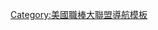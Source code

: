 {{Team roster navbox
|name = 國家聯盟冠軍
|title = [[國家聯盟歷年冠軍列表|國家聯盟冠軍]]
|state = {{{state|autocollapse}}}
|listclass = hlist

|group1= 1870年代
|list1 =
* 1876年：{{le|1876年芝加哥白長襪隊球季|1876 Chicago White Stockings season|芝加哥白長襪隊}}
* 1877年：{{le|1877年波士頓紅帽隊球季|1877 Boston Red Caps season|波士頓紅帽隊}}
* 1878年：{{le|1878年波士頓紅帽隊球季|1878 Boston Red Caps season|波士頓紅帽隊}}
* 1879年：{{le|1879年普維敦斯灰隊球季|1879 Providence Grays season|普維敦斯灰隊}}

|group2= 1880年代
|list2 =
* 1880年：{{le|1880年芝加哥白長襪隊球季|1880 Chicago White Stockings season|芝加哥白長襪隊}}
* 1881年：{{le|1881年芝加哥白長襪隊球季|1881 Chicago White Stockings season|芝加哥白長襪隊}}
* 1882年：{{le|1882年芝加哥白長襪隊球季|1882 Chicago White Stockings season|芝加哥白長襪隊}}
* 1883年：{{le|1883年波士頓食豆人隊球季|1883 Boston Beaneaters season|波士頓食豆人隊}}
* 1884年：{{le|1884年普維敦斯灰隊球季|1884 Providence Grays season|普維敦斯灰隊}}
* 1885年：{{le|1885年芝加哥白長襪隊球季|1885 Chicago White Stockings season|芝加哥白長襪隊}}
* 1886年：{{le|1886年芝加哥白長襪隊球季|1886 Chicago White Stockings season|芝加哥白長襪隊}}
* 1887年：{{le|1887年底特律狼獾隊球季|1887 Detroit Wolverines season|底特律狼獾隊}}
* 1888年：{{le|1888年紐約巨人隊球季|1888 New York Giants season|紐約巨人隊}}
* 1889年：{{le|1889年紐約巨人隊球季|1889 New York Giants season|紐約巨人隊}}

|group3= 1890年代
|list3 =
* 1890年：{{le|1890年布魯克林新郎隊球季|1890 Brooklyn Bridegrooms season|布魯克林新郎隊}}
* 1891年：{{le|1891年波士頓食豆人隊球季|1891 Boston Beaneaters season|波士頓食豆人隊}}
* 1892年：{{le|1892年波士頓食豆人隊球季|1892 Boston Beaneaters season|波士頓食豆人隊}}
* 1893年：{{le|1893年波士頓食豆人隊球季|1893 Boston Beaneaters season|波士頓食豆人隊}}
* 1894年：{{le|1894年巴爾的摩金鶯隊球季|1894 Baltimore Orioles season|巴爾的摩金鶯隊}}
* 1895年：{{le|1895年巴爾的摩金鶯隊球季|1895 Baltimore Orioles season|巴爾的摩金鶯隊}}
* 1896年：{{le|1896年巴爾的摩金鶯隊球季|1896 Baltimore Orioles season|巴爾的摩金鶯隊}}
* 1897年：{{le|1897年波士頓食豆人隊球季|1897 Boston Beaneaters season|波士頓食豆人隊}}
* 1898年：{{le|1898年波士頓食豆人隊球季|1898 Boston Beaneaters season|波士頓食豆人隊}}
* 1899年：{{le|1899年布魯克林超霸隊球季|1899 Brooklyn Superbas season|布魯克林超霸隊}}

|group4= 1900年代
|list4 =
* 1900年：{{le|1900年布魯克林超霸隊球季|1900 Brooklyn Superbas season|布魯克林超霸隊}}
* 1901年：{{le|1901年匹茲堡海盜隊球季|1901 Pittsburgh Pirates season|匹茲堡海盜隊}}
* 1902年：{{le|1902年匹茲堡海盜隊球季|1902 Pittsburgh Pirates season|匹茲堡海盜隊}}
* 1903年：{{le|1903年匹茲堡海盜隊球季|1903 Pittsburgh Pirates season|匹茲堡海盜隊}}
* 1904年：{{le|1904年紐約巨人隊球季|1904 New York Giants season|紐約巨人隊}} 
* 1905年：{{le|1905年紐約巨人隊球季|1905 New York Giants season|紐約巨人隊}} 
* 1906年：{{le|1906年芝加哥小熊隊球季|1906 Chicago Cubs season|芝加哥小熊隊}} 
* 1907年：{{le|1907年芝加哥小熊隊球季|1907 Chicago Cubs season|芝加哥小熊隊}} 
* 1908年：{{le|1908年芝加哥小熊隊球季|1908 Chicago Cubs season|芝加哥小熊隊}} 
* 1909年：{{le|1909年匹茲堡海盜隊球季|1909 Pittsburgh Pirates season|匹茲堡海盜隊}} 

|group5= 1910年代
|list5 =
* 1910年：{{le|1910年芝加哥小熊隊球季|1910 Chicago Cubs season|芝加哥小熊隊}}
* 1911年：{{le|1911年紐約巨人隊球季|1911 New York Giants season|紐約巨人隊}} 
* 1912年：{{le|1912年紐約巨人隊球季|1912 New York Giants season|紐約巨人隊}} 
* 1913年：{{le|1913年紐約巨人隊球季|1913 New York Giants season|紐約巨人隊}} 
* 1914年：{{le|1914年波士頓勇士隊球季|1914 Boston Braves season|波士頓勇士隊}}
* 1915年：{{le|1915年費城費城人隊球季|1915 Philadelphia Phillies season|費城費城人隊}} 
* 1916年：{{le|1916年布魯克林羅賓隊球季|1916 Brooklyn Robins season|布魯克林羅賓隊}} 
* 1917年：{{le|1917年紐約巨人隊球季|1917 New York Giants season|紐約巨人隊}} 
* 1918年：{{le|1918年芝加哥小熊隊球季|1918 Chicago Cubs season|芝加哥小熊隊}} 
* 1919年：{{le|1919年辛辛那提紅人隊球季|1919 Cincinnati Reds season|辛辛那提紅人隊}} 

|group6= 1920年代
|list6 =
* 1920年：{{le|1920年布魯克林羅賓隊球季|1920 Brooklyn Robins season|布魯克林羅賓隊}} 
* 1921年：{{le|1921年紐約巨人隊球季|1921 New York Giants season|紐約巨人隊}} 
* 1922年：{{le|1922年紐約巨人隊球季|1922 New York Giants season|紐約巨人隊}} 
* 1923年：{{le|1923年紐約巨人隊球季|1923 New York Giants season|紐約巨人隊}} 
* 1924年：{{le|1924年紐約巨人隊球季|1924 New York Giants season|紐約巨人隊}} 
* 1925年：{{le|1925年匹茲堡海盜隊球季|1925 Pittsburgh Pirates season|匹茲堡海盜隊}} 
* 1926年：{{le|1926年聖路易紅雀隊球季|1926 St. Louis Cardinals season|聖路易紅雀隊}} 
* 1927年：{{le|1927年匹茲堡海盜隊球季|1927 Pittsburgh Pirates season|匹茲堡海盜隊}} 
* 1928年：{{le|1928年聖路易紅雀隊球季|1928 St. Louis Cardinals season|聖路易紅雀隊}} 
* 1929年：{{le|1929年芝加哥小熊隊球季|1929 Chicago Cubs season|芝加哥小熊隊}} 

|group7= 1930年代
|list7 =
* 1930年：{{le|1930年聖路易紅雀隊球季|1930 St. Louis Cardinals season|聖路易紅雀隊}} 
* 1931年：{{le|1931年聖路易紅雀隊球季|1931 St. Louis Cardinals season|聖路易紅雀隊}} 
* 1932年：{{le|1932年芝加哥小熊隊球季|1932 Chicago Cubs season|芝加哥小熊隊}} 
* 1933年：{{le|1933年紐約巨人隊球季|1933 New York Giants (MLB) season|紐約巨人隊}} 
* 1934年：{{le|1934年聖路易紅雀隊球季|1934 St. Louis Cardinals season|聖路易紅雀隊}} 
* 1935年：{{le|1935年芝加哥小熊隊球季|1935 Chicago Cubs season|芝加哥小熊隊}} 
* 1936年：{{le|1936年紐約巨人隊球季|1936 New York Giants (MLB) season|紐約巨人隊}} 
* 1937年：{{le|1937年紐約巨人隊球季|1937 New York Giants (MLB) season|紐約巨人隊}}
* 1938年：{{le|1938年芝加哥小熊隊球季|1938 Chicago Cubs season|芝加哥小熊隊}}
* 1939年：{{le|1939年辛辛那提紅人隊球季|1939 Cincinnati Reds season|辛辛那提紅人隊}} 

|group8= 1940年代
|list8 =
* 1940年：{{le|1940年辛辛那提紅人隊球季|1940 Cincinnati Reds season|辛辛那提紅人隊}} 
* 1941年：{{le|1941年布魯克林道奇隊球季|1941 Brooklyn Dodgers season|布魯克林道奇隊}}
* 1942年：{{le|1942年聖路易紅雀隊球季|1942 St. Louis Cardinals season|聖路易紅雀隊}} 
* 1943年：{{le|1943年聖路易紅雀隊球季|1943 St. Louis Cardinals season|聖路易紅雀隊}}
* 1944年：{{le|1944年聖路易紅雀隊球季|1944 St. Louis Cardinals season|聖路易紅雀隊}} 
* 1945年：{{le|1945年芝加哥小熊隊球季|1945 Chicago Cubs season|芝加哥小熊隊}} 
* 1946年：{{le|1946年聖路易紅雀隊球季|1946 St. Louis Cardinals season|聖路易紅雀隊}} 
* 1947年：{{le|1947年布魯克林道奇隊球季|1947 Brooklyn Dodgers season|布魯克林道奇隊}} 
* 1948年：{{le|1948年波士頓勇士隊球季|1948 Boston Braves season|波士頓勇士隊}}
* 1949年：{{le|1949年布魯克林道奇隊球季|1949 Brooklyn Dodgers season|布魯克林道奇隊}} 

|group9= 1950年代
|list9 =
* 1950年：{{le|1950年費城費城人隊球季|1950 Philadelphia Phillies season|費城費城人隊}}  
* 1951年：{{le|1951年紐約巨人隊球季|1951 New York Giants (MLB) season|紐約巨人隊}}
* 1952年：{{le|1952年布魯克林道奇隊球季|1952 Brooklyn Dodgers season|布魯克林道奇隊}}
* 1953年：{{le|1953年布魯克林道奇隊球季|1953 Brooklyn Dodgers season|布魯克林道奇隊}} 
* 1954年：{{le|1954年紐約巨人隊球季|1954 New York Giants (MLB) season|紐約巨人隊}} 
* 1955年：{{le|1955年布魯克林道奇隊球季|1955 Brooklyn Dodgers season|布魯克林道奇隊}} 
* 1956年：{{le|1956年布魯克林道奇隊球季|1956 Brooklyn Dodgers season|布魯克林道奇隊}} 
* 1957年：{{le|1957年密爾瓦基釀酒人隊球季|1957 Milwaukee Braves season|密爾瓦基釀酒人隊}} 
* 1958年：{{le|1958年密爾瓦基釀酒人隊球季|1958 Milwaukee Braves season|密爾瓦基釀酒人隊}} 
* 1959年：{{le|1959年洛杉磯道奇隊球季|1959 Los Angeles Dodgers season|洛杉磯道奇隊}} 

|group10= 1960年代
|list10 =
* 1960年：{{le|1960年匹茲堡海盜隊球季|1960 Pittsburgh Pirates season|匹茲堡海盜隊}} 
* 1961年：{{le|1961年辛辛那提紅人隊球季|1961 Cincinnati Reds season|辛辛那提紅人隊}} 
* 1962年：{{le|1962年舊金山巨人隊球季|1962 San Francisco Giants season|舊金山巨人隊}} 
* 1963年：{{le|1963年洛杉磯道奇隊球季|1963 Los Angeles Dodgers season|洛杉磯道奇隊}} 
* 1964年：{{le|1964年聖路易紅雀隊球季|1964 St. Louis Cardinals season|聖路易紅雀隊}} 
* 1965年：{{le|1965年洛杉磯道奇隊球季|1965 Los Angeles Dodgers season|洛杉磯道奇隊}} 
* 1966年：{{le|1966年洛杉磯道奇隊球季|1966 Los Angeles Dodgers season|洛杉磯道奇隊}} 
* 1967年：{{le|1967年聖路易紅雀隊球季|1967 St. Louis Cardinals season|聖路易紅雀隊}}
* 1968年：{{le|1968年聖路易紅雀隊球季|1968 St. Louis Cardinals season|聖路易紅雀隊}}
* 1969年：{{le|1969年紐約大都會隊球季|1969 New York Mets season|紐約大都會隊}} 

|group11= 1970年代
|list11 =
* 1970年：{{le|1970年辛辛那提紅人隊球季|1970 Cincinnati Reds season|辛辛那提紅人隊}} 
* 1971年：{{le|1971年匹茲堡海盜隊球季|1971 Pittsburgh Pirates season|匹茲堡海盜隊}}
* 1972年：{{le|1972年辛辛那提紅人隊球季|1972 Cincinnati Reds season|辛辛那提紅人隊}} 
* 1973年：{{le|1973年紐約大都會隊球季|1973 New York Mets season|紐約大都會隊}} 
* 1974年：{{le|1974年洛杉磯道奇隊球季|1974 Los Angeles Dodgers season|洛杉磯道奇隊}} 
* 1975年：{{le|1975年辛辛那提紅人隊球季|1975 Cincinnati Reds season|辛辛那提紅人隊}} 
* 1976年：{{le|1976年辛辛那提紅人隊球季|1976 Cincinnati Reds season|辛辛那提紅人隊}}
* 1977年：{{le|1977年洛杉磯道奇隊球季|1977 Los Angeles Dodgers season|洛杉磯道奇隊}} 
* 1978年：{{le|1978年洛杉磯道奇隊球季|1978 Los Angeles Dodgers season|洛杉磯道奇隊}} 
* 1979年：{{le|1979年匹茲堡海盜隊球季|1979 Pittsburgh Pirates season|匹茲堡海盜隊}} 

|group12= 1980年代
|list12 =
* 1980年：{{le|1980年費城費城人隊球季|1980 Philadelphia Phillies season|費城費城人隊}} 
* 1981年：{{le|1981年洛杉磯道奇隊球季|1981 Los Angeles Dodgers season|洛杉磯道奇隊}}
* 1982年：{{le|1982年聖路易紅雀隊球季|1982 St. Louis Cardinals season|聖路易紅雀隊}} 
* 1983年：{{le|1983年費城費城人隊球季|1983 Philadelphia Phillies season|費城費城人隊}} 
* 1984年：{{le|1984年聖地牙哥教士隊球季|1984 San Diego Padres season|聖地牙哥教士隊}} 
* 1985年：{{le|1985年聖路易紅雀隊球季|1985 St. Louis Cardinals season|聖路易紅雀隊}} 
* 1986年：{{le|1986年紐約大都會隊球季|1986 New York Mets season|紐約大都會隊}}
* 1987年：{{le|1987年聖路易紅雀隊球季|1987 St. Louis Cardinals season|聖路易紅雀隊}} 
* 1988年：{{le|1988年洛杉磯道奇隊球季|1988 Los Angeles Dodgers season|洛杉磯道奇隊}} 
* 1989年：{{le|1989年舊金山巨人隊球季|1989 San Francisco Giants season|舊金山巨人隊}} 

|group13= 1990年代
|list13 =
* 1990年：{{le|1990年辛辛那提紅人隊球季|1990 Cincinnati Reds season|辛辛那提紅人隊}} 
* 1991年：{{le|1991年亞特蘭大勇士隊球季|1991 Atlanta Braves season|亞特蘭大勇士隊}}
* 1992年：{{le|1992年亞特蘭大勇士隊球季|1992 Atlanta Braves season|亞特蘭大勇士隊}} 
* 1993年：{{le|1993年費城費城人隊球季|1993 Philadelphia Phillies season|費城費城人隊}} 
* 1994年：''無冠軍''
* 1995年：{{le|1995年亞特蘭大勇士隊球季|1995 Atlanta Braves season|亞特蘭大勇士隊}} 
* 1996年：{{le|1996年亞特蘭大勇士隊球季|1996 Atlanta Braves season|亞特蘭大勇士隊}}
* 1997年：{{le|1997年佛羅里達馬林魚隊球季|1997 Florida Marlins season|佛羅里達馬林魚隊}} 
* 1998年：{{le|1998年聖地牙哥教士隊球季|1998 San Diego Padres season|聖地牙哥教士隊}} 
* 1999年：{{le|1999年亞特蘭大勇士隊球季|1999 Atlanta Braves season|亞特蘭大勇士隊}} 

|group14= 2000年代
|list14 =
* 2000年：{{le|2000年紐約大都會隊球季|2000 New York Mets season|紐約大都會隊}} 
* 2001年：{{le|2001年亞利桑那響尾蛇隊球季|2001 Arizona Diamondbacks season|亞利桑那響尾蛇隊}} 
* 2002年：{{le|2002年舊金山巨人隊球季|2002 San Francisco Giants season|舊金山巨人隊}} 
* 2003年：{{le|2003年佛羅里達馬林魚隊球季|2003 Florida Marlins season|佛羅里達馬林魚隊}} 
* 2004年：{{le|2004年聖路易紅雀隊球季|2004 St. Louis Cardinals season|聖路易紅雀隊}} 
* 2005年：{{le|2005年休士頓太空人隊球季|2005 Houston Astros season|休士頓太空人隊}} 
* 2006年：{{le|2006年聖路易紅雀隊球季|2006 St. Louis Cardinals season|聖路易紅雀隊}} 
* 2007年：{{le|2007年科羅拉多落磯隊球季|2007 Colorado Rockies season|科羅拉多落磯隊}} 
* 2008年：{{le|2008年費城費城人隊球季|2008 Philadelphia Phillies season|費城費城人隊}} 
* 2009年：[[2009年費城費城人隊球季|費城費城人隊]]

|group15= 2010年代
|list15 =
* 2010年：{{le|2010年舊金山巨人隊球季|2010 San Francisco Giants season|舊金山巨人隊}} 
* 2011年：{{le|2011年聖路易紅雀隊球季|2011 St. Louis Cardinals season|聖路易紅雀隊}} 
* 2012年：{{le|2012年舊金山巨人隊球季|2012 San Francisco Giants season|舊金山巨人隊}} 
* 2013年：{{le|2013年聖路易紅雀隊球季|2013 St. Louis Cardinals season|聖路易紅雀隊}} 
* 2014年：{{le|2014年舊金山巨人隊球季|2014 San Francisco Giants season|舊金山巨人隊}} 
* 2015年：{{le|2015年紐約大都會隊球季|2015 New York Mets season|紐約大都會隊}}
* 2016年：[[2016年芝加哥小熊隊球季|芝加哥小熊隊]]
* 2017年：{{le|2017年洛杉磯道奇隊球季|2017 Los Angeles Dodgers season|洛杉磯道奇隊}}
* 2018年：{{le|2018年洛杉磯道奇隊球季|2018 Los Angeles Dodgers season|洛杉磯道奇隊}}
* 2019年：{{le|2019年華盛頓國民隊球季|2019 Washington Nationals season|華盛頓國民隊}}
|group16= 2020年代
|list16 =
* 2020年：{{le|2020年洛杉磯道奇隊球季|2020 Los Angeles Dodgers season|洛杉磯道奇隊}}

}}<noinclude>
{{collapsible option}}
[[Category:美國職棒大聯盟導航模板]]
</noinclude>